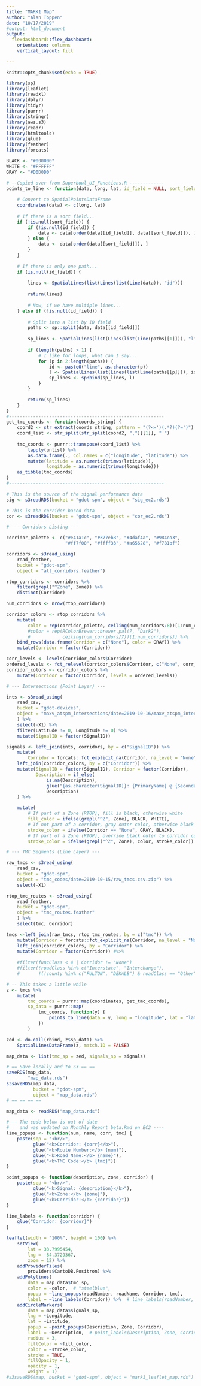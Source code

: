 ```yaml
---
title: "MARK1 Map"
author: "Alan Toppen"
date: "10/17/2019"
#output: html_document
output: 
  flexdashboard::flex_dashboard:
    orientation: columns
    vertical_layout: fill

---
```


```r
knitr::opts_chunk$set(echo = TRUE)

library(sp)
library(leaflet)
library(readxl)
library(dplyr)
library(tidyr)
library(purrr)
library(stringr)
library(aws.s3)
library(readr)
library(htmltools)
library(glue)
library(feather)
library(forcats)

BLACK <- "#000000"
WHITE <- "#FFFFFF"
GRAY <- "#D0D0D0"

# --Copied over from Superbowl_UI_Functions.R -------------
points_to_line <- function(data, long, lat, id_field = NULL, sort_field = NULL) {
    
    # Convert to SpatialPointsDataFrame
    coordinates(data) <- c(long, lat)
    
    # If there is a sort field...
    if (!is.null(sort_field)) {
        if (!is.null(id_field)) {
            data <- data[order(data[[id_field]], data[[sort_field]]), ]
        } else {
            data <- data[order(data[[sort_field]]), ]
        }
    }
    
    # If there is only one path...
    if (is.null(id_field)) {
        
        lines <- SpatialLines(list(Lines(list(Line(data)), "id")))
        
        return(lines)
        
        # Now, if we have multiple lines...
    } else if (!is.null(id_field)) {  
        
        # Split into a list by ID field
        paths <- sp::split(data, data[[id_field]])
        
        sp_lines <- SpatialLines(list(Lines(list(Line(paths[[1]])), "line1")))
        
        if (length(paths) > 1) {
            # I like for loops, what can I say...
            for (p in 2:length(paths)) {
                id <- paste0("line", as.character(p))
                l <- SpatialLines(list(Lines(list(Line(paths[[p]])), id)))
                sp_lines <- spRbind(sp_lines, l)
            }
        }

        return(sp_lines)
    }
}
#----------------------------------------------------------
get_tmc_coords <- function(coords_string) {
    coord2 <- str_extract(coords_string, pattern = "(?<=')(.*?)(?=')")
    coord_list <- str_split(str_split(coord2, ",")[[1]], " ")
    
    tmc_coords <- purrr::transpose(coord_list) %>%
        lapply(unlist) %>%
        as.data.frame(., col.names = c("longitude", "latitude")) %>%
        mutate(latitude = as.numeric(trimws(latitude)),
               longitude = as.numeric(trimws(longitude)))
    as_tibble(tmc_coords)
}
#----------------------------------------------------------
```


```r

# This is the source of the signal performance data
sig <- s3readRDS(bucket = "gdot-spm", object = "sig_ec2.rds")

# This is the corridor-based data
cor <- s3readRDS(bucket = "gdot-spm", object = "cor_ec2.rds")
```


```r

# --- Corridors Listing ---

corridor_palette <- c("#e41a1c", "#377eb8", "#4daf4a", "#984ea3", 
                      "#ff7f00", "#ffff33", "#a65628", "#f781bf")

corridors <- s3read_using(
    read_feather,
    bucket = "gdot-spm",
    object = "all_corridors.feather")

rtop_corridors <- corridors %>% 
    filter(grepl("^Zone", Zone)) %>%
    distinct(Corridor)

num_corridors <- nrow(rtop_corridors)

corridor_colors <- rtop_corridors %>% 
    mutate(
        color = rep(corridor_palette, ceiling(num_corridors/8))[1:num_corridors]) %>%
        #color = rep(RColorBrewer::brewer.pal(7, "Dark2"),
        #            ceiling(num_corridors/7))[1:num_corridors]) %>%
    bind_rows(data.frame(Corridor = c("None"), color = GRAY)) %>%
    mutate(Corridor = factor(Corridor))

corr_levels <- levels(corridor_colors$Corridor)
ordered_levels <- fct_relevel(corridor_colors$Corridor, c("None", corr_levels[corr_levels != "None"]))
corridor_colors <- corridor_colors %>% 
    mutate(Corridor = factor(Corridor, levels = ordered_levels))
```

```r

# --- Intersections (Point Layer) ---

ints <- s3read_using(
    read_csv, 
    bucket = "gdot-devices", 
    object = "maxv_atspm_intersections/date=2019-10-16/maxv_atspm_intersections.csv"
    ) %>% 
    select(-X1) %>%
    filter(Latitude != 0, Longitude != 0) %>% 
    mutate(SignalID = factor(SignalID))

signals <- left_join(ints, corridors, by = c("SignalID")) %>%
    mutate(
        Corridor = forcats::fct_explicit_na(Corridor, na_level = "None")) %>%
    left_join(corridor_colors, by = c("Corridor")) %>%
    mutate(SignalID = factor(SignalID), Corridor = factor(Corridor),
           Description = if_else(
               is.na(Description), 
               glue("{as.character(SignalID)}: {PrimaryName} @ {SecondaryName}"), 
               Description)
    ) %>%

    mutate(
        # If part of a Zone (RTOP), fill is black, otherwise white
        fill_color = ifelse(grepl("^Z", Zone), BLACK, WHITE),
        # If not part of a corridor, gray outer color, otherwise black
        stroke_color = ifelse(Corridor == "None", GRAY, BLACK),
        # If part of a Zone (RTOP), override black outer to corridor color
        stroke_color = ifelse(grepl("^Z", Zone), color, stroke_color))
```

```r

# --- TMC Segments (Line Layer) ---

raw_tmcs <- s3read_using(
    read_csv, 
    bucket = "gdot-spm", 
    object = "tmc_codes/date=2019-10-15/raw_tmcs.csv.zip") %>%
    select(-X1)

rtop_tmc_routes <- s3read_using(
    read_feather, 
    bucket = "gdot-spm", 
    object = "tmc_routes.feather"
    ) %>% 
    select(tmc, Corridor)

tmcs <-left_join(raw_tmcs, rtop_tmc_routes, by = c("tmc")) %>%
    mutate(Corridor = forcats::fct_explicit_na(Corridor, na_level = "None")) %>% 
    left_join(corridor_colors, by = "Corridor") %>%
    mutate(Corridor = factor(Corridor)) #%>%
    
    #filter(funcClass < 4 | Corridor != "None")
    #filter(!roadClass %in% c("Interstate", "Interchange"), 
    #       !(!county %in% c("FULTON", "DEKALB") & roadClass == "Other"))
```

```r

# -- This takes a little while
z <- tmcs %>% 
    mutate(
        tmc_coords = purrr::map(coordinates, get_tmc_coords),
        sp_data = purrr::map(
            tmc_coords, function(y) {
                points_to_line(data = y, long = "longitude", lat = "latitude")
            })
        )

zed <- do.call(rbind, z$sp_data) %>%
    SpatialLinesDataFrame(z, match.ID = FALSE)

map_data <- list(tmc_sp = zed, signals_sp = signals)

# == Save locally and to S3 == ==
saveRDS(map_data,
        "map_data.rds")
s3saveRDS(map_data,
          bucket = "gdot-spm",
          object = "map_data.rds")
# == == == ==
```

```r
map_data <- readRDS("map_data.rds")
```


```r

# -- The code below is out of date 
#    and was updated on Monthly_Report_beta.Rmd on EC2 ----
line_popups <- function(num, name, corr, tmc) {
    paste(sep = "<br/>", 
          glue("<b>Corridor: {corr}</b>"), 
          glue("<b>Route Number:</b> {num}"),
          glue("<b>Road Name:</b> {name}"),
          glue("<b>TMC Code:</b> {tmc}"))
}

point_popups <- function(description, zone, corridor) {
    paste(sep = "<br/>", 
          glue("<b>Signal: {description}</b>"), 
          glue("<b>Zone:</b> {zone}"),
          glue("<b>Corridor:</b> {corridor}"))
}

line_labels <- function(corridor) {
    glue("Corridor: {corridor}")
}

leaflet(width = "100%", height = 100) %>% 
    setView(
        lat = 33.7995454, 
        lng = -84.3729367, 
        zoom = 12) %>%
    addProviderTiles(
        providers$CartoDB.Positron) %>% 
    addPolylines(
        data = map_data$tmc_sp, 
        color = ~color,  # "steelblue",
        popup = ~line_popups(roadNumber, roadName, Corridor, tmc),
        label = ~line_labels(Corridor)) %>%  # line_labels(roadNumber, roadName, Corridor, tmc)) 
    addCircleMarkers(
        data = map_data$signals_sp,
        lng = ~Longitude,
        lat = ~Latitude,
        popup = ~point_popups(Description, Zone, Corridor),
        label = ~Description,  # point_labels(Description, Zone, Corridor),
        radius = 3,
        fillColor = ~fill_color,
        color = ~stroke_color,
        stroke = TRUE,
        fillOpacity = 1,
        opacity = 1,
        weight = 1)
#s3saveRDS(map, bucket = "gdot-spm", object = "mark1_leaflet_map.rds")
```
